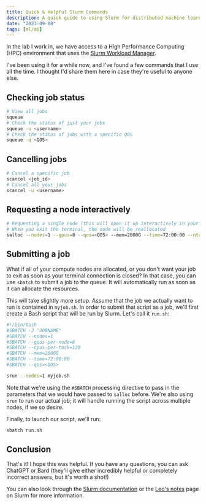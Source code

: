 ```yaml
---
title: Quick & Helpful Slurm Commands
description: A quick guide to using Slurm for distributed machine learning.
date: "2023-09-08"
tags: [ml/ai]
---
```


In the lab I work in, we have access to a High Performance Computing (HPC) environment that uses the [Slurm Workload Manager](https://slurm.schedmd.com/documentation.html).

I've been using it for a while now, and I've found a few commands that I use all the time. I thought I'd share them here in case they're useful to anyone else.

## Checking job status

```bash
# View all jobs
squeue
# Check the status of just your jobs
squeue -u <username>
# Check the status of jobs with a specific QOS
squeue -q <QOS>
```

## Cancelling jobs

```bash
# Cancel a specific job
scancel <job_id>
# Cancel all your jobs
scancel -u <username>
```

## Requesting a node interactively

```bash
# Requesting a single node (this will open it up interactively in your terminal)
# When you exit the terminal, the node will be reallocated
salloc --nodes=1 --gpus=8 --qos=<QOS> --mem=2000G --time=72:00:00 --ntasks=1 --cpus-per-task=128
```

## Submitting a job

What if all of your compute nodes are allocated, or you don't want your job to exit as soon as your terminal connection is closed? In that case, you can use `sbatch` to submit a job to the queue. It will automatically run as soon as it can allocate the resources.

This will take slightly more setup. Assume that the job we actually want to run is contained in `myjob.sh`. In order to submit that script as a job, we'll first create a Bash script that will be run by Slurm. Let's call it `run.sh`:

```bash
#!/bin/bash
#SBATCH -J "JOBNAME"
#SBATCH --nodes=1
#SBATCH --gpus-per-node=8
#SBATCH --cpus-per-task=128
#SBATCH --mem=2000G
#SBATCH --time=72:00:00
#SBATCH --qos=<QOS>

srun --nodes=1 myjob.sh
```

Note that we're using the `#SBATCH` processing directive to pass in the parameters that we would have passed to `salloc` before. We're also using `srun` to run our actual job; it will handle running the script across multiple nodes, if we so desire.

Finally, to launch our script, we'll run:

```bash
sbatch run.sh
```

## Conclusion

That's it! I hope this was helpful. If you have any questions, you can ask ChatGPT or Bard (they'll give either incredibly helpful or completely incorrect answers, but it's worth a shot!)

You can also look through the [Slurm documentation](https://slurm.schedmd.com/documentation.html) or the [Leo's notes](https://leo.leung.xyz/wiki/Slurm) page on Slurm for more information.

